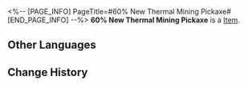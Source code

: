 <%-- [PAGE_INFO]
PageTitle=#60% New Thermal Mining Pickaxe#
[END_PAGE_INFO] --%>
{{Item Infobox
|title       = 60% New Thermal Mining Pickaxe
|id          = 140180
|image       = Item 60% New Thermal Mining Pickaxe.png
|type        = 
|invCategory = Missions
|rarity      = 3
|effect      = 
|description =
A thermal mining pickaxe for Underworld miners. Often on-sold.
60% new.
}}
'''60% New Thermal Mining Pickaxe''' is a [[Item]].

==Other Languages==
{{Other Languages
|en   = 60% New Thermal Mining Pickaxe
|zhs  = 六成新的热动力矿镐
|zht  = 六成新的熱動力礦鎬
|ja   = 6割新品の熱動力ツルハシ
|ko   = 수명이 60% 남은 열동력 곡괭이
|es   = Piqueta termodinámica algo usada
|fr   = Pioche thermique à 60 % neuve
|ru   = Кирка с тепловым приводом (60% прочности)
|th   = พลั่วขุดพลังกลสภาพใหม่ 60%
|vi   = Máy Khai Khoáng Chạy Bằng Nhiệt Mới 60%
|de   = Thermale Bergbauspitzhacke (Zu 60 % neu)
|id   = Alat Tambang Bertenaga Termal Kondisi 60%
|pt   = Picareta de Mineração Termal 60% Nova
}}

==Change History==
{{Change History|2.0}}
